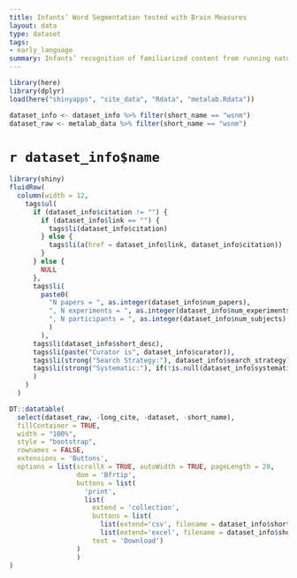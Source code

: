 ```yaml
---
title: Infants’ Word Segmentation tested with Brain Measures
layout: data
type: dataset
tags: 
- early_language
summary: Infants’ recognition of familiarized content from running natural speech using brain measures<br>1 papers | 6 experiments | 69 subjects
---
```


```r
library(here)
library(dplyr)
load(here("shinyapps", "site_data", "Rdata", "metalab.Rdata"))

dataset_info <- dataset_info %>% filter(short_name == "wsnm")
dataset_raw <- metalab_data %>% filter(short_name == "wsnm")

```
# `r dataset_info$name` 

```r
library(shiny)
fluidRow(
  column(width = 12,
    tags$ul(
      if (dataset_info$citation != "") {
        if (dataset_info$link == "") {
          tags$li(dataset_info$citation)
        } else {
          tags$li(a(href = dataset_info$link, dataset_info$citation))
        } 
      } else {
        NULL
      },
      tags$li(
        paste0(
          "N papers = ", as.integer(dataset_info$num_papers),
          ", N experiments = ", as.integer(dataset_info$num_experiments),
          ", N participants = ", as.integer(dataset_info$num_subjects)
          )
        ),
      tags$li(dataset_info$short_desc),
      tags$li(paste("Curator is", dataset_info$curator)),
      tags$li(strong("Search Strategy:"), dataset_info$search_strategy),
      tags$li(strong("Systematic:"), if(!is.null(dataset_info$systematic) && dataset_info$systematic) "yes" else "no")       
      )
    )
  )
```

```r

DT::datatable(
  select(dataset_raw, -long_cite, -dataset, -short_name),
  fillContainer = TRUE,
  width = "100%",
  style = "bootstrap",
  rownames = FALSE,
  extensions = 'Buttons',
  options = list(scrollX = TRUE, autoWidth = TRUE, pageLength = 20, 
                 dom = 'Bfrtip', 
                 buttons = list(
                   'print', 
                   list(
                     extend = 'collection',
                     buttons = list(
                       list(extend='csv', filename = dataset_info$short_name),
                       list(extend='excel', filename = dataset_info$short_name)),
                     text = 'Download')
                 )
                 )
)

```

<script>
// $('.tab-pane > div').css("width", '100%');
</script>
